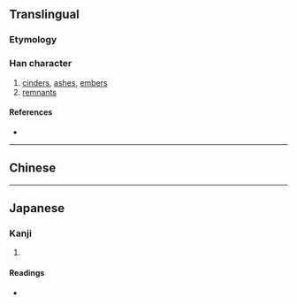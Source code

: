 {{also|燼}}
{{character info}}
==Translingual==

===Etymology===
{{Han simp|燼|f=盡|t=尽}}

===Han character===
{{Han char|rn=86|rad=火|as=06|sn=10|four=|canj=FSOY|ids=⿰火尽}}

# [[cinders]], [[ashes]], [[embers]]
# [[remnants]]

====References====
* {{Han ref|kx=0671.081|hdz=32201.050|uh=70EC|ud=28908}}

----

==Chinese==
{{zh-see|燼}}

----

==Japanese==
{{ja-kanji forms|烬|燼}}

===Kanji===
{{ja-kanji|grade=|rs=火14}}

# {{rfdef|ja|sort=火14}}

====Readings====
* {{ja-readings
|goon=じん
|kanon=しん
|kun=もえのこり}}